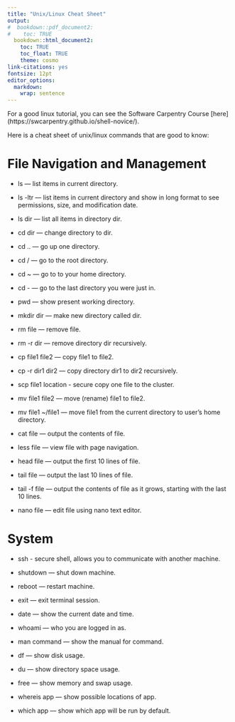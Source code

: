 ```yaml
---
title: "Unix/Linux Cheat Sheet"
output:
#  bookdown::pdf_document2:
#    toc: TRUE
  bookdown::html_document2: 
    toc: TRUE
    toc_float: TRUE
    theme: cosmo
link-citations: yes
fontsize: 12pt
editor_options: 
  markdown: 
    wrap: sentence
---
```


For a good linux tutorial, you can see the Software Carpentry Course [here] (https://swcarpentry.github.io/shell-novice/). 

Here is a cheat sheet of unix/linux commands that are good to know:

# File Navigation and Management
- ls — list items in current directory.

- ls -ltr — list items in current directory and show in long format to see permissions, size, and modification date.

- ls dir — list all items in directory dir.

- cd dir — change directory to dir.

- cd .. — go up one directory.

- cd / — go to the root directory.

- cd ~ — go to to your home directory.

- cd - — go to the last directory you were just in.

- pwd — show present working directory.

- mkdir dir — make new directory called dir.

- rm file — remove file.

- rm -r dir — remove directory dir recursively.

- cp file1 file2 — copy file1 to file2.

- cp -r dir1 dir2 — copy directory dir1 to dir2 recursively.

- scp file1 location - secure copy one file to the cluster. 

- mv file1 file2 — move (rename) file1 to file2.

- mv file1 ~/file1 — move file1 from the current directory to user’s home directory.

- cat file — output the contents of file.

- less file — view file with page navigation.

- head file — output the first 10 lines of file.

- tail file — output the last 10 lines of file.

- tail -f file — output the contents of file as it grows, starting with the last 10 lines.

- nano file — edit file using nano text editor.

# System

- ssh - secure shell, allows you to communicate with another machine. 

- shutdown — shut down machine.

- reboot — restart machine.

- exit — exit terminal session.

- date — show the current date and time.

- whoami — who you are logged in as.

- man command — show the manual for command.

- df — show disk usage.

- du — show directory space usage.

- free — show memory and swap usage.

- whereis app — show possible locations of app.

- which app — show which app will be run by default.